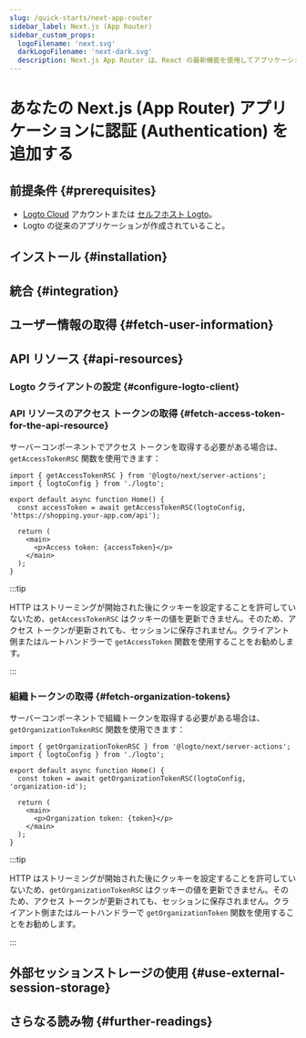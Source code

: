 ```yaml
---
slug: /quick-starts/next-app-router
sidebar_label: Next.js (App Router)
sidebar_custom_props:
  logoFilename: 'next.svg'
  darkLogoFilename: 'next-dark.svg'
  description: Next.js App Router は、React の最新機能を使用してアプリケーションを構築するための新しいパラダイムです。
---
```




# あなたの Next.js (App Router) アプリケーションに認証 (Authentication) を追加する

<GuideTip />

## 前提条件 \{#prerequisites}

- [Logto Cloud](https://cloud.logto.io) アカウントまたは [セルフホスト Logto](/introduction/set-up-logto-oss)。
- Logto の従来のアプリケーションが作成されていること。

## インストール \{#installation}

<Installation />

## 統合 \{#integration}

<Integration />

## ユーザー情報の取得 \{#fetch-user-information}

<GetUserInformation />

## API リソース \{#api-resources}

<ApiResourcesDescription />

### Logto クライアントの設定 \{#configure-logto-client}

<ConfigApiResources />

### API リソースのアクセス トークンの取得 \{#fetch-access-token-for-the-api-resource}

<FetchAccessTokenForApiResources />

サーバーコンポーネントでアクセス トークンを取得する必要がある場合は、`getAccessTokenRSC` 関数を使用できます：

```tsx title="app/page.tsx"
import { getAccessTokenRSC } from '@logto/next/server-actions';
import { logtoConfig } from './logto';

export default async function Home() {
  const accessToken = await getAccessTokenRSC(logtoConfig, 'https://shopping.your-app.com/api');

  return (
    <main>
      <p>Access token: {accessToken}</p>
    </main>
  );
}
```

:::tip

HTTP はストリーミングが開始された後にクッキーを設定することを許可していないため、`getAccessTokenRSC` はクッキーの値を更新できません。そのため、アクセス トークンが更新されても、セッションに保存されません。クライアント側またはルートハンドラーで `getAccessToken` 関数を使用することをお勧めします。

:::

### 組織トークンの取得 \{#fetch-organization-tokens}

<FetchOrganizationTokenForUser />

サーバーコンポーネントで組織トークンを取得する必要がある場合は、`getOrganizationTokenRSC` 関数を使用できます：

```tsx title="app/page.tsx"
import { getOrganizationTokenRSC } from '@logto/next/server-actions';
import { logtoConfig } from './logto';

export default async function Home() {
  const token = await getOrganizationTokenRSC(logtoConfig, 'organization-id');

  return (
    <main>
      <p>Organization token: {token}</p>
    </main>
  );
}
```

:::tip

HTTP はストリーミングが開始された後にクッキーを設定することを許可していないため、`getOrganizationTokenRSC` はクッキーの値を更新できません。そのため、アクセス トークンが更新されても、セッションに保存されません。クライアント側またはルートハンドラーで `getOrganizationToken` 関数を使用することをお勧めします。

:::

## 外部セッションストレージの使用 \{#use-external-session-storage}

<ExternalStorage />

## さらなる読み物 \{#further-readings}

<FurtherReadings />
